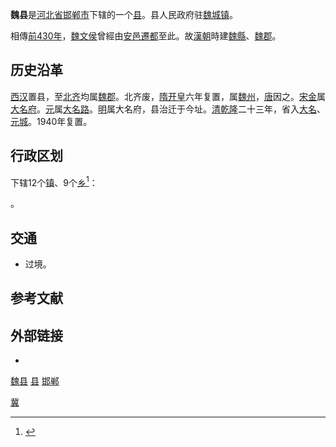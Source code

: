 {{Infobox China County
| county = 魏县
| usedname = 鄴城
| nameorigin = 
| Photo = 
| Photoname = 
| map = 
| map_caption = 
| Pinyin = Wèi Xiàn
| Belong = [[河北省|河北省]][[邯郸市|邯郸市]]
| Types = [[县|县]]
| admincode =  
| founded = 
| seat = 
| officerTitle = 县委书记
| officer = 苏雷芳 
| officerTitle2 = 县长
| officer2 = 高巍 
| division = 21
| town = 7
| township = 14
| subdistrict = 
| dialect = 
| post code = 056800
| phone code = 0310 
| coordinate = 
| area = 862平方千米
| area land = 
| area water = 
| census yr = 
| pop = 97.8万人
| density =  
| GDP = 
| GDP_as_of = 
| GDPPC = 
| carlicense = 
| web = www.wei.gov.cn
| web_title = 魏县政府网
}}
'''魏县'''是[[河北省|河北省]][[邯郸市|邯郸市]]下辖的一个[[县|县]]。县人民政府驻[[魏城镇|魏城镇]]。

相傳[[前430年|前430年]]，[[魏文侯|魏文侯]]曾經由[[安邑|安邑]][[遷都|遷都]]至此。故[[漢朝|漢朝]]時建[[魏縣|魏縣]]、[[魏郡|魏郡]]。

==历史沿革==
[[西汉|西汉]]置县，至[[北齐|北齐]]均属[[魏郡|魏郡]]。北齐废，[[隋朝|隋]][[开皇|开皇]]六年复置，属[[魏州|魏州]]，[[唐朝|唐]]因之。[[宋朝|宋]][[金朝|金]]属[[大名府|大名府]]。[[元朝|元]]属[[大名路|大名路]]。[[明朝|明]]属大名府，县治迁于今址。[[清朝|清]][[乾隆|乾隆]]二十三年，省入[[大名县|大名]]、[[元城|元城]]。1940年复置。

== 行政区划 ==
{{PAGENAMEBASE}}下辖12个[[行政建制镇|镇]]、9个[[乡_(中华人民共和国)|乡]]<ref>{{PRC admin/ref sgc|13/04/34}}</ref>：

{{PRC admin/children|13/04/34}}。

== 交通 ==
* {{中国国道名|230}}过境。

== 参考文献 ==
{{reflist}}

== 外部链接 ==
* {{Official website|http://www.wei.gov.cn/|name=魏县人民政府}}

{{魏县行政区划}} 
{{邯郸市行政区划}}
{{河北行政区划}}
{{国家级贫困县|前}}

[[category:魏县|]]
[[category:邯郸区县市|县]]
[[category:河北省县份|邯郸]]
[[Category:原国家级贫困县|冀]]